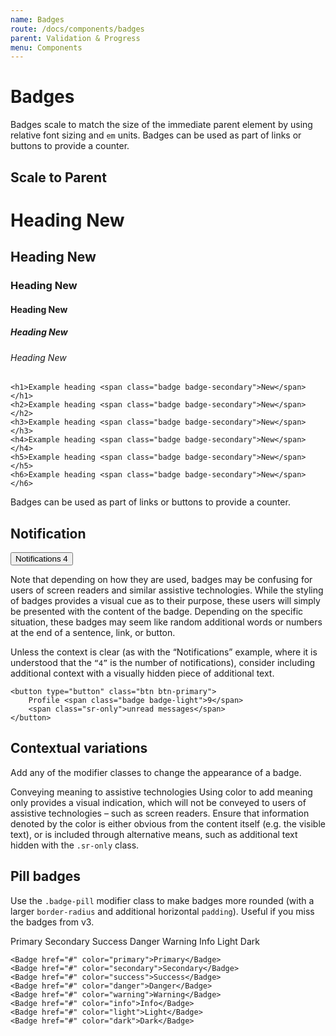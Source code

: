 ```yaml
---
name: Badges
route: /docs/components/badges
parent: Validation & Progress
menu: Components
---
```



# Badges

Badges scale to match the size of the immediate parent element by using relative font sizing and `em` units.
Badges can be used as part of links or buttons to provide a counter.

## Scale to Parent

<Playground>
	<h1>
		Heading <Badge color="secondary">New</Badge>
	</h1>
	<h2>
		Heading <Badge color="secondary">New</Badge>
	</h2>
	<h3>
		Heading <Badge color="secondary">New</Badge>
	</h3>
	<h4>
		Heading <Badge color="secondary">New</Badge>
	</h4>
	<h5>
		Heading <Badge color="secondary">New</Badge>
	</h5>
	<h6>
		Heading <Badge color="secondary">New</Badge>
	</h6>
</Playground>

    <h1>Example heading <span class="badge badge-secondary">New</span></h1>
    <h2>Example heading <span class="badge badge-secondary">New</span></h2>
    <h3>Example heading <span class="badge badge-secondary">New</span></h3>
    <h4>Example heading <span class="badge badge-secondary">New</span></h4>
    <h5>Example heading <span class="badge badge-secondary">New</span></h5>
    <h6>Example heading <span class="badge badge-secondary">New</span></h6>

Badges can be used as part of links or buttons to provide a counter.

## Notification

<Playground>
	<Button color="primary" outline>
		Notifications <Badge color="primary">4</Badge>
	</Button>
</Playground>

Note that depending on how they are used, badges may be confusing for users of screen readers and similar assistive technologies. While the styling of badges provides a visual cue as to their purpose, these users will simply be presented with the content of the badge. Depending on the specific situation, these badges may seem like random additional words or numbers at the end of a sentence, link, or button.

Unless the context is clear (as with the “Notifications” example, where it is understood that the `“4”` is the number of notifications), consider including additional context with a visually hidden piece of additional text.

    <button type="button" class="btn btn-primary">
        Profile <span class="badge badge-light">9</span>
        <span class="sr-only">unread messages</span>
    </button>

## Contextual variations

Add any of the modifier classes to change the appearance of a badge.

Conveying meaning to assistive technologies
Using color to add meaning only provides a visual indication, which will not be conveyed to users of assistive technologies – such as screen readers. Ensure that information denoted by the color is either obvious from the content itself (e.g. the visible text), or is included through alternative means, such as additional text hidden with the `.sr-only` class.

## Pill badges

Use the `.badge-pill` modifier class to make badges more rounded (with a larger `border-radius` and additional horizontal `padding`). Useful if you miss the badges from v3.

<Playground>
	<Badge color="primary" pill>Primary</Badge>
	<Badge color="secondary" pill>Secondary</Badge>
	<Badge color="success" pill>Success</Badge>
	<Badge color="danger" pill>Danger</Badge>
	<Badge color="warning" pill>Warning</Badge>
	<Badge color="info" pill>Info</Badge>
	<Badge color="light" pill>Light</Badge>
	<Badge color="dark" pill>Dark</Badge>
</Playground>


    <Badge href="#" color="primary">Primary</Badge>
    <Badge href="#" color="secondary">Secondary</Badge>
    <Badge href="#" color="success">Success</Badge>
    <Badge href="#" color="danger">Danger</Badge>
    <Badge href="#" color="warning">Warning</Badge>
    <Badge href="#" color="info">Info</Badge>
    <Badge href="#" color="light">Light</Badge>
    <Badge href="#" color="dark">Dark</Badge>